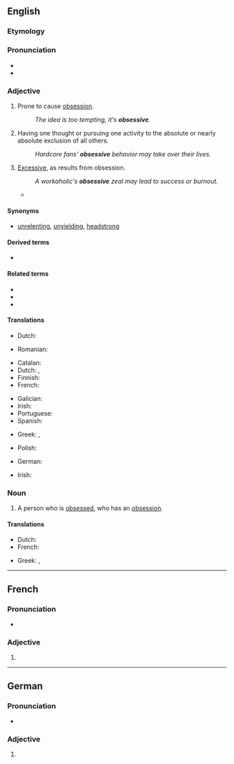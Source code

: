 ==English==

===Etymology===
{{suffix|en|obsess|ive}}

===Pronunciation===
* {{IPA|en|/əbˈsɛsɪv/}}
* {{rhymes|en|ɛsɪv}}

===Adjective===
{{en-adj}}

# Prone to cause [[obsession]].
#: ''The idea is too tempting, it's '''obsessive'''.''
# Having one thought or pursuing one activity to the absolute or nearly absolute exclusion of all others.
#: ''Hardcore fans' '''obsessive''' behavior may take over their lives.''
# [[excessive|Excessive]], as results from obsession.
#: ''A workaholic's '''obsessive''' zeal may lead to success or burnout.''
#* {{quote-journal|en|author=Oliver Brown|title=Oscar Pistorius jailed for five years – sport afforded no protection against his tragic fallibilities: Bladerunner's punishment for killing Reeva Steenkamp is but a frippery when set against the burden that her bereft parents, June and Barry, must carry &#91;print version: No room for sentimentality in this tragedy, 13 September 2014, p.&nbsp;S22&#93;|url=http://www.telegraph.co.uk/news/worldnews/oscar-pistorius/11089621/Oscar-Pistorius-jailed-for-five-years-sport-afforded-no-protection-against-his-tragic-fallibilities.html|work={{w|The Daily Telegraph}} (Sport)|date=21 October 2014|passage=Yes, there were instances of grandstanding and '''obsessive''' behaviour, but many were concealed at the time to help protect an aggressively peddled narrative of [[w:Oscar Pistorius|[Oscar] Pistorius]] the paragon, the emblem, the trailblazer.}}

====Synonyms====
* {{sense|having one thought or pursuing one activity}} [[unrelenting]], [[unyielding]], [[headstrong]]

====Derived terms====
* {{l|en|obsessively}}

====Related terms====
* {{l|en|obsess}}
* {{l|en|obsession}}
* {{l|en|obsessional}}

====Translations====
{{trans-top|prone to cause obsession}}
* Dutch: {{t+|nl|obsederend}}
{{trans-mid}}
* Romanian: {{t+|ro|obsedant}}
{{trans-bottom}}

{{trans-top|having one thought or pursuing one activity to the absolute or nearly absolute exclusion of all others}}
* Catalan: {{t|ca|obsessiu}}
* Dutch: {{t+|nl|obsessief}}, {{t+|nl|dwangmatig}}
* Finnish: {{t+|fi|pakkomielteinen}}
* French: {{t+|fr|obsessif}}
{{trans-mid}}
* Galician: {{t|gl|obsesivo|m}}
* Irish: {{t|ga|dúghafach}}
* Portuguese: {{t+|pt|obsessivo}}
* Spanish: {{t+|es|obsesivo}}
{{trans-bottom}}

{{trans-top|excessive}}
* Greek: {{t+|el|ιδεοληπτικός}}, {{t+|el|ψυχαναγκαστικός}}
{{trans-mid}}
* Polish: {{t+|pl|obsesyjny}}
{{trans-bottom}}

{{checktrans-top}}
* German: {{t+check|de|besessen}}
{{trans-mid}}
* Irish: {{t-check|ga|dúghafach}}
{{trans-bottom}}

===Noun===
{{en-noun}}

# A person who is [[obsess]]ed, who has an [[obsession]].

====Translations====
{{trans-top|person who is obsessed}}
* Dutch: {{t+|nl|geobsedeerde|m}}
* French: {{t+|fr|obsédé|m}}
{{trans-mid}}
* Greek: {{t+|el|ιδεοληπτικός}}, {{t+|el|ψυχαναγκαστικός}}
{{trans-bottom}}

----

==French==

===Pronunciation===
* {{fr-IPA}}

===Adjective===
{{head|fr|adjective form}}

# {{inflection of|fr|obsessif||f|s}}

----

==German==

===Pronunciation===
* {{audio|de|De-obsessive.ogg|Audio}}

===Adjective===
{{head|de|adjective form}}

# {{de-adj form of|obsessiv}}